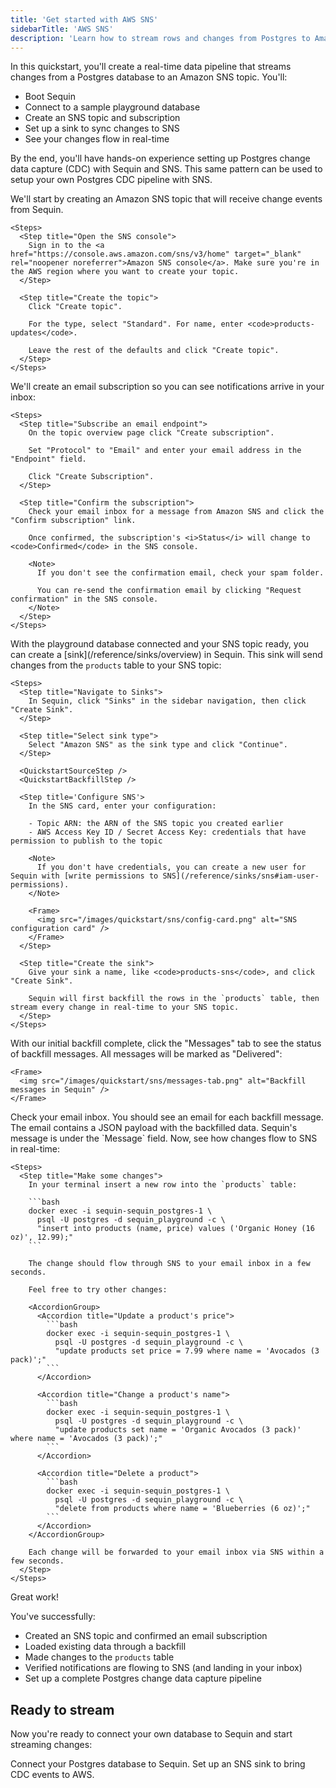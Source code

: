 ```yaml
---
title: 'Get started with AWS SNS'
sidebarTitle: 'AWS SNS'
description: 'Learn how to stream rows and changes from Postgres to Amazon SNS in minutes. Use Sequin to stream Postgres to Lambdas, Kinesis, SQS, and more via SNS.'
---
```



In this quickstart, you'll create a real-time data pipeline that streams changes from a Postgres database to an Amazon SNS topic. You'll:

- Boot Sequin
- Connect to a sample playground database  
- Create an SNS topic and subscription
- Set up a sink to sync changes to SNS
- See your changes flow in real-time

By the end, you'll have hands-on experience setting up Postgres change data capture (CDC) with Sequin and SNS. This same pattern can be used to setup your own Postgres CDC pipeline with SNS.

<Steps titleSize="h2">
  <QuickstartInitialSteps />

  <Step title="Create an SNS topic" icon="database">
    We'll start by creating an Amazon SNS topic that will receive change events from Sequin.

    <Steps>
      <Step title="Open the SNS console">
        Sign in to the <a href="https://console.aws.amazon.com/sns/v3/home" target="_blank" rel="noopener noreferrer">Amazon SNS console</a>. Make sure you're in the AWS region where you want to create your topic.
      </Step>

      <Step title="Create the topic">
        Click "Create topic".

        For the type, select "Standard". For name, enter <code>products-updates</code>.

        Leave the rest of the defaults and click "Create topic".
      </Step>
    </Steps>
  </Step>

  <Step title="Create a subscription" icon="envelope">
    We'll create an email subscription so you can see notifications arrive in your inbox:

    <Steps>
      <Step title="Subscribe an email endpoint">
        On the topic overview page click "Create subscription".

        Set "Protocol" to "Email" and enter your email address in the "Endpoint" field.

        Click "Create Subscription".
      </Step>

      <Step title="Confirm the subscription">
        Check your email inbox for a message from Amazon SNS and click the "Confirm subscription" link.

        Once confirmed, the subscription's <i>Status</i> will change to <code>Confirmed</code> in the SNS console.

        <Note>
          If you don't see the confirmation email, check your spam folder.

          You can re-send the confirmation email by clicking "Request confirmation" in the SNS console.
        </Note>
      </Step>
    </Steps>
  </Step>

  <Step title="Create an SNS Sink" icon="plug">
    With the playground database connected and your SNS topic ready, you can create a [sink](/reference/sinks/overview) in Sequin. This sink will send changes from the <code>products</code> table to your SNS topic:

    <Steps>
      <Step title="Navigate to Sinks">
        In Sequin, click "Sinks" in the sidebar navigation, then click "Create Sink".
      </Step>

      <Step title="Select sink type">
        Select "Amazon SNS" as the sink type and click "Continue".
      </Step>

      <QuickstartSourceStep />
      <QuickstartBackfillStep />

      <Step title='Configure SNS'>
        In the SNS card, enter your configuration:

        - Topic ARN: the ARN of the SNS topic you created earlier
        - AWS Access Key ID / Secret Access Key: credentials that have permission to publish to the topic

        <Note>
          If you don't have credentials, you can create a new user for Sequin with [write permissions to SNS](/reference/sinks/sns#iam-user-permissions).
        </Note>

        <Frame>
          <img src="/images/quickstart/sns/config-card.png" alt="SNS configuration card" />
        </Frame>
      </Step>

      <Step title="Create the sink">
        Give your sink a name, like <code>products-sns</code>, and click "Create Sink".

        Sequin will first backfill the rows in the `products` table, then stream every change in real‑time to your SNS topic.
      </Step>
    </Steps>
  </Step>

  <Step title="See backfill messages in Sequin" icon="waveform-lines">
    With our initial backfill complete, click the "Messages" tab to see the status of backfill messages. All messages will be marked as "Delivered":

    <Frame>
      <img src="/images/quickstart/sns/messages-tab.png" alt="Backfill messages in Sequin" />
    </Frame>
  </Step>

  <Step title="See backfill notifications in your email" icon="waveform-lines">
    Check your email inbox. You should see an email for each backfill message. The email contains a JSON payload with the backfilled data. Sequin's message is under the `Message` field.
  </Step>

  <Step title="See changes flow to SNS" icon="waveform-lines">
    Now, see how changes flow to SNS in real-time:

    <Steps>
      <Step title="Make some changes">
        In your terminal insert a new row into the `products` table:

        ```bash
        docker exec -i sequin-sequin_postgres-1 \
          psql -U postgres -d sequin_playground -c \
          "insert into products (name, price) values ('Organic Honey (16 oz)', 12.99);"
        ```

        The change should flow through SNS to your email inbox in a few seconds.

        Feel free to try other changes:

        <AccordionGroup>
          <Accordion title="Update a product's price">
            ```bash
            docker exec -i sequin-sequin_postgres-1 \
              psql -U postgres -d sequin_playground -c \
              "update products set price = 7.99 where name = 'Avocados (3 pack)';"
            ```
          </Accordion>

          <Accordion title="Change a product's name">
            ```bash
            docker exec -i sequin-sequin_postgres-1 \
              psql -U postgres -d sequin_playground -c \
              "update products set name = 'Organic Avocados (3 pack)' where name = 'Avocados (3 pack)';"
            ```
          </Accordion>

          <Accordion title="Delete a product">
            ```bash
            docker exec -i sequin-sequin_postgres-1 \
              psql -U postgres -d sequin_playground -c \
              "delete from products where name = 'Blueberries (6 oz)';"
            ```
          </Accordion>
        </AccordionGroup>

        Each change will be forwarded to your email inbox via SNS within a few seconds.
      </Step>
    </Steps>
  </Step>
</Steps>

<Check>
  Great work!
</Check>

You've successfully:

- Created an SNS topic and confirmed an email subscription
- Loaded existing data through a backfill
- Made changes to the `products` table
- Verified notifications are flowing to SNS (and landing in your inbox)
- Set up a complete Postgres change data capture pipeline

## Ready to stream

Now you're ready to connect your own database to Sequin and start streaming changes:

<CardGroup cols={2}>
  <Card title="Guide: Connect Postgres" icon="elephant" href="/connect-postgres">
    Connect your Postgres database to Sequin.
  </Card>
  <Card title="Guide: Setting up an SNS sink" icon="plug" href="/how-to/stream-postgres-to-sns">
    Set up an SNS sink to bring CDC events to AWS.
  </Card>
</CardGroup>